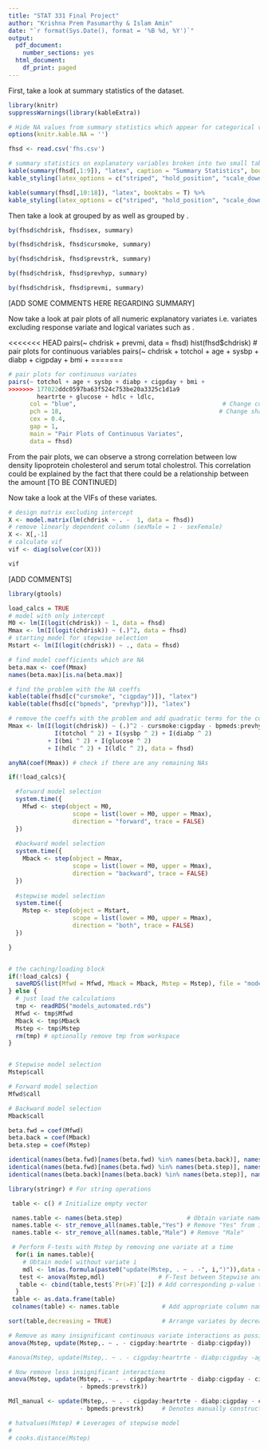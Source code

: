```yaml
---
title: "STAT 331 Final Project"
author: "Krishna Prem Pasumarthy & Islam Amin"
date: "`r format(Sys.Date(), format = '%B %d, %Y')`"
output:
  pdf_document:
    number_sections: yes
  html_document:
    df_print: paged
---
```


\section{Summary}




\section{Descriptive Statistics}

First, take a look at summary statistics of the \texttt{fhsd} dataset.

```r
library(knitr)
suppressWarnings(library(kableExtra))

# Hide NA values from summary statistics which appear for categorical variates
options(knitr.kable.NA = '') 

fhsd <- read.csv('fhs.csv')

# summary statistics on explanatory variables broken into two small tables
kable(summary(fhsd[,1:9]), "latex", caption = "Summary Statistics", booktabs = T) %>%
kable_styling(latex_options = c("striped", "hold_position", "scale_down"))

kable(summary(fhsd[,10:18]), "latex", booktabs = T) %>%
kable_styling(latex_options = c("striped", "hold_position", "scale_down"))
```

Then take a look at \texttt{chdrisk} grouped by \texttt{sex} as well as \texttt{chdrisk} grouped by \texttt{cursmoke}.

```r

by(fhsd$chdrisk, fhsd$sex, summary)

by(fhsd$chdrisk, fhsd$cursmoke, summary)

by(fhsd$chdrisk, fhsd$prevstrk, summary)

by(fhsd$chdrisk, fhsd$prevhyp, summary)

by(fhsd$chdrisk, fhsd$prevmi, summary)
```


[ADD SOME COMMENTS HERE REGARDING SUMMARY]

\newpage

Now take a look at pair plots of all numeric explanatory variates i.e. variates excluding response variate \texttt{chdrisk} and logical variates such as \texttt{cursmoke}. 


<<<<<<< HEAD
pairs(~ chdrisk + prevmi, data = fhsd)
hist(fhsd$chdrisk)
# pair plots for continuous variables
pairs(~ chdrisk + totchol + age + sysbp + diabp + cigpday + bmi + 
=======
```r
# pair plots for continuous variates
pairs(~ totchol + age + sysbp + diabp + cigpday + bmi + 
>>>>>>> 177022ddc0597ba63f524c753be20a3325c1d1a9
        heartrte + glucose + hdlc + ldlc, 
      col = "blue",                                         # Change color
      pch = 18,                                            # Change shape of points
      cex = 0.4,
      gap = 1,
      main = "Pair Plots of Continuous Variates",
      data = fhsd)
```

From the pair plots, we can observe a strong correlation between low density lipoprotein cholesterol and serum total cholestrol. This correlation could be explained by the fact that there could be a relationship between
the amount [TO BE CONTINUED]

Now take a look at the VIFs of these variates.


```r

# design matrix excluding intercept
X <- model.matrix(lm(chdrisk ~ . -  1, data = fhsd))
# remove linearly dependent column (sexMale = 1 - sexFemale)
X <- X[,-1]
# calculate vif
vif <- diag(solve(cor(X)))

vif
```


[ADD COMMENTS]

\newpage

\section{Candidate Models}

\subsection{Automated Model Selection}

```r
library(gtools)

load_calcs = TRUE
# model with only intercept
M0 <- lm(I(logit(chdrisk)) ~ 1, data = fhsd)
Mmax <- lm(I(logit(chdrisk)) ~ (.)^2, data = fhsd)
# starting model for stepwise selection
Mstart <- lm(I(logit(chdrisk)) ~ ., data = fhsd) 

# find model coefficients which are NA
beta.max <- coef(Mmax)
names(beta.max)[is.na(beta.max)]

# find the problem with the NA coeffs
kable(table(fhsd[c("cursmoke", "cigpday")]), "latex")
kable(table(fhsd[c("bpmeds", "prevhyp")]), "latex")

# remove the coeffs with the problem and add quadratic terms for the continuous variables
Mmax <- lm(I(logit(chdrisk)) ~ (.)^2 - cursmoke:cigpday - bpmeds:prevhyp + 
             I(totchol ^ 2) + I(sysbp ^ 2) + I(diabp ^ 2) 
           + I(bmi ^ 2) + I(glucose ^ 2)
           + I(hdlc ^ 2) + I(ldlc ^ 2), data = fhsd)

anyNA(coef(Mmax)) # check if there are any remaining NAs

if(!load_calcs){

  #forward model selection
  system.time({
    Mfwd <- step(object = M0,
                  scope = list(lower = M0, upper = Mmax),
                  direction = "forward", trace = FALSE)
  })
  
  #backward model selection
  system.time({
    Mback <- step(object = Mmax,
                  scope = list(lower = M0, upper = Mmax),
                  direction = "backward", trace = FALSE)
  })
  
  #stepwise model selection
  system.time({
    Mstep <- step(object = Mstart,
                  scope = list(lower = M0, upper = Mmax),
                  direction = "both", trace = FALSE)
  })

}


# the caching/loading block
if(!load_calcs) {
  saveRDS(list(Mfwd = Mfwd, Mback = Mback, Mstep = Mstep), file = "models_automated.rds") 
} else {
  # just load the calculations
  tmp <- readRDS("models_automated.rds")
  Mfwd <- tmp$Mfwd
  Mback <- tmp$Mback
  Mstep <- tmp$Mstep
  rm(tmp) # optionally remove tmp from workspace
}


# Stepwise model selection
Mstep$call

# Forward model selection
Mfwd$call

# Backward model selection
Mback$call

beta.fwd = coef(Mfwd)
beta.back = coef(Mback)
beta.step = coef(Mstep)

identical(names(beta.fwd)[names(beta.fwd) %in% names(beta.back)], names(beta.fwd))
identical(names(beta.fwd)[names(beta.fwd) %in% names(beta.step)], names(beta.fwd))
identical(names(beta.back)[names(beta.back) %in% names(beta.step)], names(beta.back))
```


\subsection{Manual Model Selection}

```r
library(stringr) # For string operations

 table <- c() # Initialize empty vector

 names.table <- names(beta.step)                  # Obtain variate names in stepwise model 
 names.table <- str_remove_all(names.table,"Yes") # Remove "Yes" from interactions
 names.table <- str_remove_all(names.table,"Male") # Remove "Male"

 # Perform F-tests with Mstep by removing one variate at a time 
  for(i in names.table){
    # Obtain model without variate i
    mdl <- lm(as.formula(paste0("update(Mstep, . ~ . -", i,")")),data = fhsd)
   test <- anova(Mstep,mdl)               # F-Test between Stepwise and reduced model
   table <- cbind(table,test$`Pr(>F)`[2]) # Add corresponding p-value to the table
  }
 table <- as.data.frame(table)
 colnames(table) <- names.table            # Add appropriate column names to the table

sort(table,decreasing = TRUE)              # Arrange variates by decreasing significance

# Remove as many insignificant continuous variate interactions as possible
anova(Mstep, update(Mstep,. ~ . - cigpday:heartrte - diabp:cigpday))

#anova(Mstep, update(Mstep,. ~ . - cigpday:heartrte - diabp:cigpday -age:heartrte))

# Now remove less insignificant interactions
anova(Mstep, update(Mstep,. ~ . - cigpday:heartrte - diabp:cigpday - cigpday:heartrte 
                    - bpmeds:prevstrk))

Mdl_manual <- update(Mstep,. ~ . - cigpday:heartrte - diabp:cigpday - cigpday:heartrte 
                    - bpmeds:prevstrk)     # Denotes manually constructed model
```

\section{Model Diagnostics}

\subsection{Leverage and Influence Measures}

```r
# hatvalues(Mstep) # Leverages of stepwise model
# 
# cooks.distance(Mstep)

```

\section{Model Selection}


\section{Discussion}



